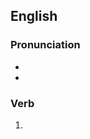 ==English==

===Pronunciation===
* {{IPA|/pɑɹˈteɪkən/|lang=en}}
* {{rhymes|eɪkən|lang=en}}

===Verb===
{{head|en|verb form}}

# {{past participle of|partake|lang=en|nocat=1}}